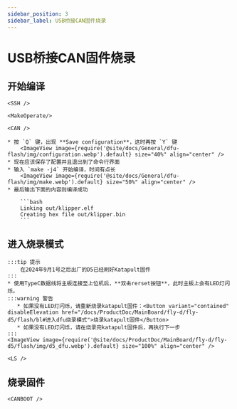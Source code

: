 ```yaml
---
sidebar_position: 3
sidebar_label: USB桥接CAN固件烧录
---
```




# USB桥接CAN固件烧录

## 开始编译

    <SSH />

    <MakeOperate/>

    <CAN />

    * 按 `Q` 键，出现 **Save configuration**，这时再按 `Y` 键
        <ImageView image={require('@site/docs/General/dfu-flash/img/configuration.webp').default} size="40%" align="center" />
    * 现在应该保存了配置并且退出到了命令行界面
    * 输入 `make -j4` 开始编译，时间有点长
        <ImageView image={require('@site/docs/General/dfu-flash/img/make.webp').default} size="50%" align="center" />
    * 最后输出下面的内容则编译成功

        ```bash
        Linking out/klipper.elf
        Creating hex file out/klipper.bin
        ```
    
## 进入烧录模式

    :::tip 提示
        在2024年9月1号之后出厂的D5已经刷好Katapult固件
    :::
    * 使用TypeC数据线将主板连接至上位机后，**双击rerset按钮**，此时主板上会有LED灯闪烁。
    :::warning 警告
       * 如果没有LED灯闪烁，请重新烧录katapult固件：<Button variant="contained" disableElevation href="/docs/ProductDoc/MainBoard/fly-d/fly-d5/flash/bl#进入dfu烧录模式">烧录katapult固件</Button>
       * 如果没有LED灯闪烁，请在烧录完katapult固件后，再执行下一步
    :::
    <ImageView image={require('@site/docs/ProductDoc/MainBoard/fly-d/fly-d5/flash/img/d5_dfu.webp').default} size="100%" align="center" />

    <LS />

## 烧录固件


    <CANBOOT />
